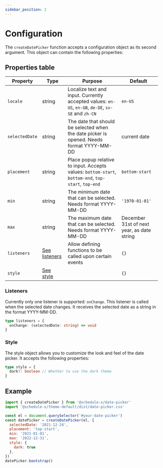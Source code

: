 ```yaml
---
sidebar_position: 2
---
```


# Configuration

The `createDatePicker` function accepts a configuration object as its second argument. This object can contain the following properties:

## Properties table

| Property       | Type                        | Purpose                                                                                             | Default                                    |
|----------------|-----------------------------|-----------------------------------------------------------------------------------------------------|--------------------------------------------|
| `locale`       | string                      | Localize text and input. Currently accepted values: `en-US`, `en-GB`, `de-DE`, `sv-SE` and `zh-CN`  | `en-US`                                    |
| `selectedDate` | string                      | The date that should be selected when the date picker is opened. Needs format YYYY-MM-DD            | current date                               |
| `placement`    | string                      | Place popup relative to input. Accepts values: `bottom-start`, `bottom-end`, `top-start`, `top-end` | `bottom-start`                             |
| `min`          | string                      | The minimum date that can be selected. Needs format YYYY-MM-DD                                      | `'1970-01-01'`                             |
| `max`          | string                      | The maximum date that can be selected. Needs format YYYY-MM-DD                                      | December 31st of next year, as date string |
| `listeners`    | [See listeners](#listeners) | Allow defining functions to be called upon certain events                                           | `{}`                                       |
| `style`        | [See style](#style)         |                                                                                                     | `{}`                                       |

### Listeners

Currently only one listener is supported: `onChange`. This listener is called when the selected date changes. It receives the selected date as a string in the format YYYY-MM-DD.

```ts
type listeners = {
  onChange: (selectedDate: string) => void
}
```

### Style

The style object allows you to customize the look and feel of the date picker. It accepts the following properties:

```ts
type style = {
  dark?: boolean // Whether to use the dark theme
}
```

## Example

```js
import { createDatePicker } from '@schedule-x/date-picker'
import '@schedule-x/theme-default/dist/date-picker.css'

const el = document.querySelector('#your-date-picker')
const datePicker = createDatePicker(el, {
  selectedDate: '2021-12-24',
  placement: 'top-start',
  min: '2021-01-01',
  max: '2022-12-31',
  style: {
    dark: true
  },
})
datePicker.bootstrap()
```
